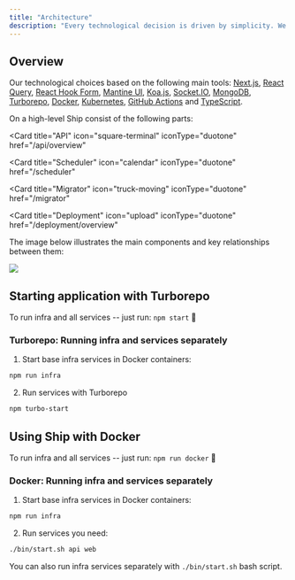 ```yaml
---
title: "Architecture"
description: "Every technological decision is driven by simplicity. We believe that product used by people is the only reason why technologies exist. Our goal is to help products stand up on their feet without investing too much on early stages."
---
```


## Overview

Our technological choices based on the following main tools: [Next.js](https://nextjs.org/), [React Query](https://react-query.tanstack.com/), [React Hook Form](https://react-hook-form.com/), [Mantine UI](https://mantine.dev/), [Koa.js](https://koajs.com/), [Socket.IO](https://socket.io/), [MongoDB](https://www.mongodb.com/), [Turborepo](https://turbo.build/repo/docs), [Docker](https://www.docker.com/), [Kubernetes](https://kubernetes.io/), [GitHub Actions](https://github.com/features/actions) and [TypeScript](https://www.typescriptlang.org/).

On a high-level Ship consist of the following parts:

<Card title="Web" icon="browser" iconType="duotone" href="/web/overview"></Card>
<Card
  title="API"
  icon="square-terminal"
  iconType="duotone"
  href="/api/overview"
></Card>
<Card
  title="Scheduler"
  icon="calendar"
  iconType="duotone"
  href="/scheduler"
></Card>
<Card
  title="Migrator"
  icon="truck-moving"
  iconType="duotone"
  href="/migrator"
></Card>
<Card
  title="Deployment"
  icon="upload"
  iconType="duotone"
  href="/deployment/overview"
></Card>

The image below illustrates the main components and key relationships between them:

![](/images/architecture.png)

## Starting application with Turborepo

To run infra and all services -- just run: `npm start` 🚀

### Turborepo: Running infra and services separately

1. Start base infra services in Docker containers:

```bash
npm run infra
```

2. Run services with Turborepo

```bash
npm turbo-start
```
## Using Ship with Docker

To run infra and all services -- just run: `npm run docker` 🚀

### Docker: Running infra and services separately

1. Start base infra services in Docker containers:

```bash
npm run infra
```

2. Run services you need:

```bash
./bin/start.sh api web
```

You can also run infra services separately with `./bin/start.sh` bash script.
